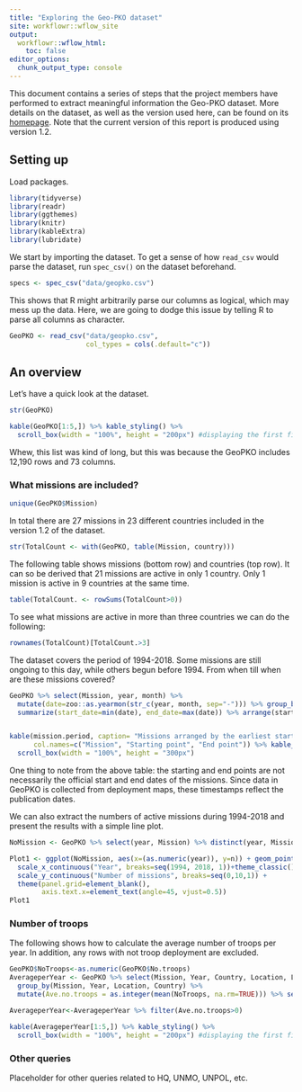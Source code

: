 ```yaml
---
title: "Exploring the Geo-PKO dataset"
site: workflowr::wflow_site
output:
  workflowr::wflow_html:
    toc: false
editor_options:
  chunk_output_type: console
---
```


This document contains a series of steps that the project members have performed to extract meaningful information the Geo-PKO dataset. More details on the dataset, as well as the version used here, can be found on its [homepage](https://www.pcr.uu.se/data/geo-pko/). Note that the current version of this report is produced using version 1.2.

## Setting up

Load packages.
```r
library(tidyverse)
library(readr)
library(ggthemes)
library(knitr)
library(kableExtra)
library(lubridate)
```

We start by importing the dataset. To get a sense of how `read_csv` would parse the dataset, run `spec_csv()` on the dataset beforehand. 
```r
specs <- spec_csv("data/geopko.csv")
```

This shows that R might arbitrarily parse our columns as logical, which may mess up the data. Here, we are going to dodge this issue by telling R to parse all columns as character. 
```r
GeoPKO <- read_csv("data/geopko.csv",  
                   col_types = cols(.default="c"))
```

## An overview
Let's have a quick look at the dataset. 
 
```r
str(GeoPKO)

kable(GeoPKO[1:5,]) %>% kable_styling() %>%
  scroll_box(width = "100%", height = "200px") #displaying the first five rows
```
Whew, this list was kind of long, but this was because the GeoPKO includes 12,190 rows and 73 columns. 

### What missions are included?

```r
unique(GeoPKO$Mission)
```

In total there are 27 missions in 23 different countries included in the version 1.2 of the dataset.

```r
str(TotalCount <- with(GeoPKO, table(Mission, country)))
```

The following table shows missions (bottom row) and countries (top row).
It can so be derived that 21 missions are active in only 1 country. Only 1 mission is active in 9 countries at the same time.
```r
table(TotalCount. <- rowSums(TotalCount>0))
```
To see what missions are active in more than three countries we can do the following:
```r
rownames(TotalCount)[TotalCount.>3]
```

The dataset covers the period of 1994-2018. Some missions are still ongoing to this day, while others begun before 1994. From when till when are these missions covered?

```r

GeoPKO %>% select(Mission, year, month) %>% 
  mutate(date=zoo::as.yearmon(str_c(year, month, sep="-"))) %>% group_by(Mission) %>%
  summarize(start_date=min(date), end_date=max(date)) %>% arrange(start_date) -> mission.period


kable(mission.period, caption= "Missions arranged by the earliest start date",
      col.names=c("Mission", "Starting point", "End point")) %>% kable_styling() %>%
  scroll_box(width = "100%", height = "300px")
```
One thing to note from the above table: the starting and end points are not necessarily the official start and end dates of the missions. Since data in GeoPKO is collected from deployment maps, these timestamps reflect the publication dates. 

We can also extract the numbers of active missions during 1994-2018 and present the results with a simple line plot.

```r
NoMission <- GeoPKO %>% select(year, Mission) %>% distinct(year, Mission) %>% count(year)

Plot1 <- ggplot(NoMission, aes(x=(as.numeric(year)), y=n)) + geom_point() + geom_line(size=0.5) +
  scale_x_continuous("Year", breaks=seq(1994, 2018, 1))+theme_classic()+
  scale_y_continuous("Number of missions", breaks=seq(0,10,1)) +
  theme(panel.grid=element_blank(), 
        axis.text.x=element_text(angle=45, vjust=0.5)) 
Plot1

```

### Number of troops
The following shows how to calculate the average number of troops per year. In addition, any rows with not troop deployment are excluded.
```r
GeoPKO$NoTroops<-as.numeric(GeoPKO$No.troops)
AverageperYear <- GeoPKO %>% select(Mission, Year, Country, Location, Latitude, Longitude, NoTroops) %>%
  group_by(Mission, Year, Location, Country) %>%
  mutate(Ave.no.troops = as.integer(mean(NoTroops, na.rm=TRUE))) %>% select(-NoTroops) %>% distinct() %>% drop_na(Ave.no.troops)

AverageperYear<-AverageperYear %>% filter(Ave.no.troops>0)

kable(AverageperYear[1:5,]) %>% kable_styling() %>%
  scroll_box(width = "100%", height = "200px") #displaying the first five rows
```


### Other queries

Placeholder for other queries related to HQ, UNMO, UNPOL, etc. 
